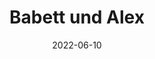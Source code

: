 ---
title: Babett und Alex
date: 2022-06-10
image: /images/hochzeitsblog/shooting/babett-alex4.jpg
width: 1333
height: 2000
category: Shooting
couple_category: Babett und Alex
weight: 1104
---
